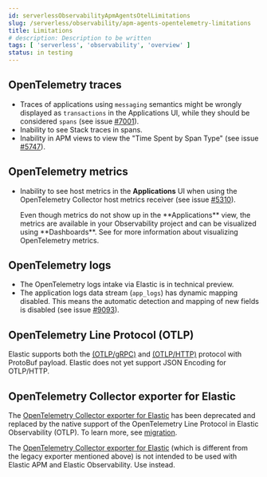 ```yaml
---
id: serverlessObservabilityApmAgentsOtelLimitations
slug: /serverless/observability/apm-agents-opentelemetry-limitations
title: Limitations
# description: Description to be written
tags: [ 'serverless', 'observability', 'overview' ]
status: in testing
---
```




<Testing />

<div id="open-telemetry-known-limitations"></div>

<div id="open-telemetry-traces-limitations"></div>

## OpenTelemetry traces

* Traces of applications using `messaging` semantics might be wrongly displayed as `transactions` in the Applications UI, while they should be considered `spans` (see issue [#7001](https://github.com/elastic/apm-server/issues/7001)).
* Inability to see Stack traces in spans.
* Inability in APM views to view the "Time Spent by Span Type"  (see issue [#5747](https://github.com/elastic/apm-server/issues/5747)).

<div id="open-telemetry-metrics-limitations"></div>

## OpenTelemetry metrics

* Inability to see host metrics in the **Applications** UI when using the OpenTelemetry Collector host metrics receiver (see issue [#5310](https://github.com/elastic/apm-server/issues/5310)).

    <DocCallOut title="Note">
        Even though metrics do not show up in the **Applications** view,
        the metrics are available in your Observability project and can be visualized using **Dashboards**.
        See <DocLink id="serverlessObservabilityApmAgentsOtelCollectMetrics" /> for more information about visualizing OpenTelemetry metrics.
    </DocCallOut>

<div id="open-telemetry-logs-intake"></div>

## OpenTelemetry logs

* <DocBadge template="technical preview" />  The OpenTelemetry logs intake via Elastic is in technical preview.
* The application logs data stream (`app_logs`) has dynamic mapping disabled. This means the automatic detection and mapping of new fields is disabled (see issue [#9093](https://github.com/elastic/apm-server/issues/9093)).

<div id="open-telemetry-otlp-limitations"></div>

## OpenTelemetry Line Protocol (OTLP)

Elastic supports both the
[(OTLP/gRPC)](https://github.com/open-telemetry/opentelemetry-specification/blob/main/specification/protocol/otlp.md#otlpgrpc) and
[(OTLP/HTTP)](https://github.com/open-telemetry/opentelemetry-specification/blob/main/specification/protocol/otlp.md#otlphttp) protocol
with ProtoBuf payload. Elastic does not yet support JSON Encoding for OTLP/HTTP.

<div id="open-telemetry-collector-exporter"></div>

## OpenTelemetry Collector exporter for Elastic

The [OpenTelemetry Collector exporter for Elastic](https://github.com/open-telemetry/opentelemetry-collector-contrib/tree/main/exporter/elasticsearchexporter#legacy-opentelemetry-collector-exporter-for-elastic)
has been deprecated and replaced by the native support of the OpenTelemetry Line Protocol in Elastic Observability (OTLP). To learn more, see [migration](https://github.com/open-telemetry/opentelemetry-collector-contrib/tree/main/exporter/elasticsearchexporter#migration).

The [OpenTelemetry Collector exporter for Elastic](https://github.com/open-telemetry/opentelemetry-collector-contrib/tree/main/exporter/elasticsearchexporter)
(which is different from the legacy exporter mentioned above) is not intended to be used with Elastic APM and Elastic Observability. Use <DocLink id="serverlessObservabilityApmAgentsOtelNativeSupport" text="Elastic's native OTLP support" /> instead.

<Feedback slug="/serverless/observability/apm-agents-opentelemetry-limitations" filepath="docs/apm-agents/apm-agents-opentelemetry-limitations.mdx" />
